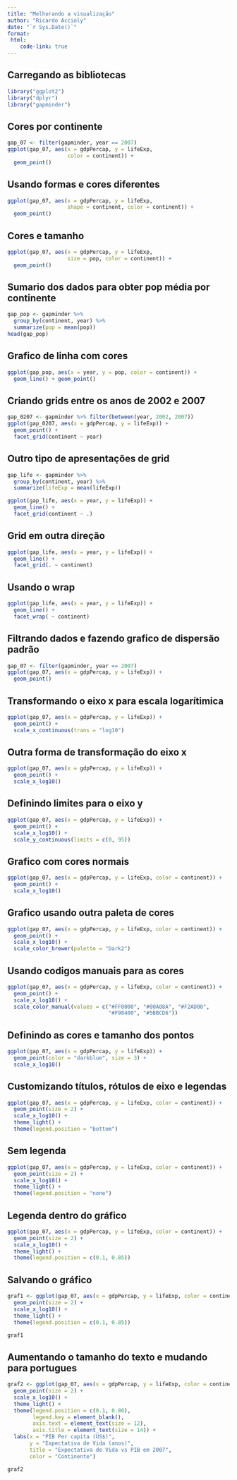```yaml
---
title: "Melhorando a visualização"
author: "Ricardo Accioly"
date: "`r Sys.Date()`"
format:
 html:
    code-link: true
---
```


## Carregando as bibliotecas

```r
library("ggplot2")
library("dplyr")
library("gapminder")
```

\newpage

## Cores por continente

```r
gap_07 <- filter(gapminder, year == 2007)
ggplot(gap_07, aes(x = gdpPercap, y = lifeExp,
                   color = continent)) +
  geom_point()
```

\newpage

## Usando formas e cores diferentes

```r
ggplot(gap_07, aes(x = gdpPercap, y = lifeExp,
                   shape = continent, color = continent)) +
  geom_point()
```

\newpage

## Cores e tamanho

```r
ggplot(gap_07, aes(x = gdpPercap, y = lifeExp,
                   size = pop, color = continent)) +
  geom_point()

```

\newpage

## Sumario dos dados para obter pop média por continente

```r
gap_pop <- gapminder %>% 
  group_by(continent, year) %>% 
  summarize(pop = mean(pop))
head(gap_pop)
```

\newpage

## Grafico de linha com cores

```r
ggplot(gap_pop, aes(x = year, y = pop, color = continent)) +
  geom_line() + geom_point()

```

\newpage

## Criando grids entre os anos de 2002 e 2007

```r
gap_0207 <- gapminder %>% filter(between(year, 2002, 2007))
ggplot(gap_0207, aes(x = gdpPercap, y = lifeExp)) +
  geom_point() +
  facet_grid(continent ~ year)
```

\newpage

## Outro tipo de apresentações de grid

```r
gap_life <- gapminder %>% 
  group_by(continent, year) %>% 
  summarize(lifeExp = mean(lifeExp))

ggplot(gap_life, aes(x = year, y = lifeExp)) +
  geom_line() +
  facet_grid(continent ~ .)
```

\newpage

## Grid em outra direção

```r
ggplot(gap_life, aes(x = year, y = lifeExp)) +
  geom_line() +
  facet_grid(. ~ continent)

```

\newpage

## Usando o wrap

```r
ggplot(gap_life, aes(x = year, y = lifeExp)) +
  geom_line() +
  facet_wrap( ~ continent)

```

\newpage

## Filtrando dados e fazendo grafico de dispersão padrão

```r
gap_07 <- filter(gapminder, year == 2007)
ggplot(gap_07, aes(x = gdpPercap, y = lifeExp)) +
  geom_point()
```

\newpage

## Transformando o eixo x para escala logarítimica

```r
ggplot(gap_07, aes(x = gdpPercap, y = lifeExp)) +
  geom_point() +
  scale_x_continuous(trans = "log10")
```

\newpage

## Outra forma de transformação do eixo x

```r
ggplot(gap_07, aes(x = gdpPercap, y = lifeExp)) +
  geom_point() +
  scale_x_log10()
```

\newpage

## Definindo limites para o eixo y

```r
ggplot(gap_07, aes(x = gdpPercap, y = lifeExp)) +
  geom_point() +
  scale_x_log10() +
  scale_y_continuous(limits = c(0, 95))
```

\newpage

## Grafico com cores normais

```r
ggplot(gap_07, aes(x = gdpPercap, y = lifeExp, color = continent)) +
  geom_point() +
  scale_x_log10()
```

\newpage

## Grafico usando outra paleta de cores

```r
ggplot(gap_07, aes(x = gdpPercap, y = lifeExp, color = continent)) +
  geom_point() +
  scale_x_log10() +
  scale_color_brewer(palette = "Dark2")
```

\newpage

## Usando codigos manuais para as cores

```r
ggplot(gap_07, aes(x = gdpPercap, y = lifeExp, color = continent)) +
  geom_point() +
  scale_x_log10() +
  scale_color_manual(values = c("#FF0000", "#00A08A", "#F2AD00",
                                "#F98400", "#5BBCD6"))

```

\newpage

## Definindo as cores e tamanho dos pontos

```r
ggplot(gap_07, aes(x = gdpPercap, y = lifeExp)) +
  geom_point(color = "darkblue", size = 3) +
  scale_x_log10()
```

\newpage

## Customizando títulos, rótulos de eixo e legendas

```r
ggplot(gap_07, aes(x = gdpPercap, y = lifeExp, color = continent)) +
  geom_point(size = 2) +
  scale_x_log10() +
  theme_light() +
  theme(legend.position = "bottom")
```

\newpage

## Sem legenda

```r
ggplot(gap_07, aes(x = gdpPercap, y = lifeExp, color = continent)) +
  geom_point(size = 2) +
  scale_x_log10() +
  theme_light() +
  theme(legend.position = "none")
```

\newpage

## Legenda dentro do gráfico

```r
ggplot(gap_07, aes(x = gdpPercap, y = lifeExp, color = continent)) +
  geom_point(size = 2) +
  scale_x_log10() +
  theme_light() +
  theme(legend.position = c(0.1, 0.85))
```

\newpage

## Salvando o gráfico

```r
graf1 <- ggplot(gap_07, aes(x = gdpPercap, y = lifeExp, color = continent)) +
  geom_point(size = 2) +
  scale_x_log10() +
  theme_light() +
  theme(legend.position = c(0.1, 0.85))

graf1
```

\newpage

## Aumentando o tamanho do texto e mudando para portugues

```r
graf2 <- ggplot(gap_07, aes(x = gdpPercap, y = lifeExp, color = continent)) +
  geom_point(size = 2) +
  scale_x_log10() +
  theme_light() +
  theme(legend.position = c(0.1, 0.80),
        legend.key = element_blank(),
        axis.text = element_text(size = 12),
        axis.title = element_text(size = 14)) +
  labs(x = "PIB Per capita (US$)", 
       y = "Expectativa de Vida (anos)", 
       title = "Expectativa de Vida vs PIB em 2007",
       color = "Continente")

graf2
```
